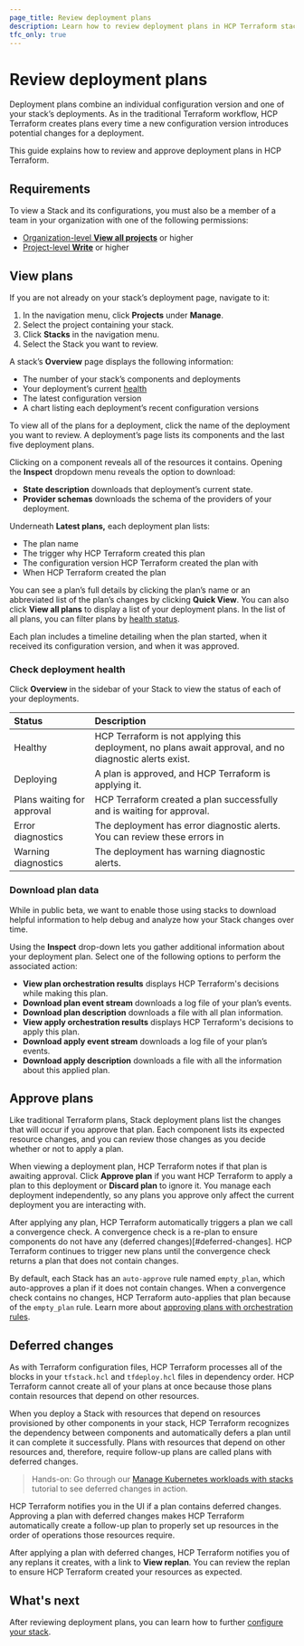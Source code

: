 ```yaml
---
page_title: Review deployment plans
description: Learn how to review deployment plans in HCP Terraform stacks.
tfc_only: true
---
```


# Review deployment plans

Deployment plans combine an individual configuration version and one of your stack’s deployments. As in the traditional Terraform workflow, HCP Terraform creates plans every time a new configuration version introduces potential changes for a deployment. 

This guide explains how to review and approve deployment plans in HCP Terraform.

## Requirements

To view a Stack and its configurations, you must also be a member of a team in your organization with one of the following permissions:
* [Organization-level **View all projects**](/terraform/cloud-docs/users-teams-organizations/permissions#view-all-projects) or higher
* [Project-level **Write**](/terraform/cloud-docs/users-teams-organizations/permissions#write) or higher

## View plans

If you are not already on your stack’s deployment page, navigate to it:

1. In the navigation menu, click **Projects** under **Manage**.  
1. Select the project containing your stack.  
1. Click **Stacks** in the navigation menu.  
1. Select the Stack you want to review.

A stack’s **Overview** page displays the following information:

* The number of your stack’s components and deployments  
* Your deployment’s current [health](#check-deployment-health)  
* The latest configuration version  
* A chart listing each deployment’s recent configuration versions

To view all of the plans for a deployment, click the name of the deployment you want to review. A deployment’s page lists its components and the last five deployment plans. 

Clicking on a component reveals all of the resources it contains. Opening the **Inspect** dropdown menu reveals the option to download: 

* **State description** downloads that deployment’s current state.  
* **Provider schemas** downloads the schema of the providers of your deployment. 

Underneath **Latest plans,** each deployment plan lists:

* The plan name   
* The trigger why HCP Terraform created this plan  
* The configuration version HCP Terraform created the plan with  
* When HCP Terraform created the plan

You can see a plan’s full details by clicking the plan’s name or an abbreviated list of the plan’s changes by clicking **Quick View**. You can also click **View all plans** to display a list of your deployment plans. In the list of all plans, you can filter plans by [health status](#check-deployment-health).

Each plan includes a timeline detailing when the plan started, when it received its configuration version, and when it was approved.  

### Check deployment health

Click **Overview** in the sidebar of your Stack to view the status of each of your deployments. 

| Status | Description |
| :---- | :---- |
| Healthy | HCP Terraform is not applying this deployment, no plans await approval, and no diagnostic alerts exist. |
| Deploying | A plan is approved, and HCP Terraform is applying it. |
| Plans waiting for approval | HCP Terraform created a plan successfully and is waiting for approval. |
| Error diagnostics | The deployment has error diagnostic alerts. You can review these errors in |
| Warning diagnostics | The deployment has warning diagnostic alerts. |

### Download plan data

While in public beta, we want to enable those using stacks to download helpful information to help debug and analyze how your Stack changes over time.  

Using the **Inspect** drop-down lets you gather additional information about your deployment plan. Select one of the following options to perform the associated action:

* **View plan orchestration results** displays HCP Terraform's decisions while making this plan.  
* **Download plan event stream** downloads a log file of your plan’s events.   
* **Download plan description** downloads a file with all plan information.  
* **View apply orchestration results** displays HCP Terraform's decisions to apply this plan.  
* **Download apply event stream** downloads a log file of your plan’s events.  
* **Download apply description** downloads a file with all the information about this applied plan.

## Approve plans

Like traditional Terraform plans, Stack deployment plans list the changes that will occur if you approve that plan. Each component lists its expected resource changes, and you can review those changes as you decide whether or not to apply a plan. 

When viewing a deployment plan, HCP Terraform notes if that plan is awaiting approval. Click **Approve plan** if you want HCP Terraform to apply a plan to this deployment or **Discard plan** to ignore it. You manage each deployment independently, so any plans you approve only affect the current deployment you are interacting with.

After applying any plan, HCP Terraform automatically triggers a plan we call a convergence check. A convergence check is a re-plan to ensure components do not have any (deferred changes)[#deferred-changes]. HCP Terraform continues to trigger new plans until the convergence check returns a plan that does not contain changes. 

By default, each Stack has an `auto-approve` rule named `empty_plan`, which auto-approves a plan if it does not contain changes. When a convergence check contains no changes, HCP Terraform auto-applies that plan because of the `empty_plan` rule. Learn more about [approving plans with orchestration rules](/terraform/language/stacks/deploy/conditions).

## Deferred changes

As with Terraform configuration files, HCP Terraform processes all of the blocks in your `tfstack.hcl` and `tfdeploy.hcl` files in dependency order. HCP Terraform cannot create all of your plans at once because those plans contain resources that depend on other resources. 

When you deploy a Stack with resources that depend on resources provisioned by other components in your stack, HCP Terraform recognizes the dependency between components and automatically defers a plan until it can complete it successfully. Plans with resources that depend on other resources and, therefore, require follow-up plans are called plans with deferred changes.  

> Hands-on: Go through our [Manage Kubernetes workloads with stacks](/terraform/tutorials/cloud/stacks-eks-deferred) tutorial to see deferred changes in action.

HCP Terraform notifies you in the UI if a plan contains deferred changes. Approving a plan with deferred changes makes HCP Terraform automatically create a follow-up plan to properly set up resources in the order of operations those resources require. 

After applying a plan with deferred changes, HCP Terraform notifies you of any replans it creates, with a link to **View replan**. You can review the replan to ensure HCP Terraform created your resources as expected.

## What's next
After reviewing deployment plans, you can learn how to further [configure your stack](/terraform/cloud-docs/stacks/configure).



